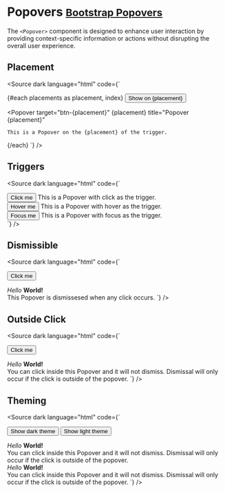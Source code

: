 
<Meta title="Components/Popovers" />

# Popovers <small class="bootstrap-docs">[Bootstrap Popovers](https://getbootstrap.com/docs/4.0/components/popovers/)</small>

The `<Popover>` component is designed to enhance user interaction by providing context-specific information or actions without disrupting the overall user experience.

<Canvas>
  <Story of={PopoverStories.Basic} />
</Canvas>

<div id="popover-controls">
  <Controls of={PopoverStories.Basic} />
</div>

## Placement

<Canvas withSource="none">
  <Story of={PopoverStories.Placement} />
</Canvas>

<Source dark language="html" code={`
<script lang="ts">

  const placements: string[] = ['top', 'right', 'left', 'bottom'];
  const colors: string[] = ['primary', 'success', 'danger', 'warning'];
</script>

{#each placements as placement, index}
  <Button color={colors[index]} id="btn-{placement}">Show on {placement}</Button>

  <Popover
    target="btn-{placement}"
    {placement}
    title="Popover {placement}"
  >
    This is a Popover on the {placement} of the trigger.
  </Popover>
{/each}
`} />

## Triggers

<Canvas withSource="none">
  <Story of={PopoverStories.Triggers} />
</Canvas>

<Source dark language="html" code={`
<script lang="ts">
</script>

<div>
  <Button color="primary" id="btn-trigger-click">Click me</Button>
  <Popover
    trigger="click"
    placement="top"
    target="btn-trigger-click"
    title="Popover on click"
  >
    This is a Popover with click as the trigger.
  </Popover>
</div>

<div>
  <Button color="warning" id="btn-trigger-hover">Hover me</Button>
  <Popover
    trigger="hover"
    placement="right"
    target="btn-trigger-hover"
    title="Popover with hover"
  >
    This is a Popover with hover as the trigger.
  </Popover>
</div>

<div>
  <Button color="danger" id="btn-trigger-focus">Focus me</Button>
  <Popover
    trigger="focus"
    placement="bottom"
    target="btn-trigger-focus"
    title="Popover with focus"
  >
    This is a Popover with focus as the trigger.
  </Popover>
</div>
`} />

## Dismissible

<Canvas withSource="none">
  <Story of={PopoverStories.Dismissible} />
</Canvas>

<Source dark language="html" code={`
<script lang="ts">
</script>

<Button color="primary" id="btn-dismissible">Click me</Button>

<Popover placement="right" target="btn-dismissible" dismissible>
  <div slot="title">
    <i>Hello</i> <b>World!</b>
  </div>
  This Popover is dismissesed when any click occurs.
</Popover>
`} />

## Outside Click

<Canvas withSource="none">
  <Story of={PopoverStories.OutsideClick} />
</Canvas>

<Source dark language="html" code={`
<script lang="ts">
</script>

<Button color="primary" id="btn-outside-click">Click me</Button>

<Popover placement="right" target="btn-outside-click" hideOnOutsideClick>
  <div slot="title">
    <i>Hello</i> <b>World!</b>
  </div>
  You can click inside this Popover and it will not dismiss. Dismissal will only occur if the click is outside of the popover.
</Popover>
`} />

## Theming

<Canvas withSource="none">
  <Story of={PopoverStories.Theming} />
</Canvas>

<Source dark language="html" code={`
<script lang="ts">
</script>

<Button color="dark" id="btn-dark-theme">Show dark theme</Button>
<Button color="light" id="btn-light-theme">Show light theme</Button>

<Popover theme="light" placement="right" target="btn-light-theme" hideOnOutsideClick>
  <div slot="title">
    <i>Hello</i> <b>World!</b>
  </div>
  You can click inside this Popover and it will not dismiss. Dismissal will only occur if the click is outside of the popover.
</Popover>

<Popover theme="dark" placement="right" target="btn-dark-theme" hideOnOutsideClick>
  <div slot="title">
    <i>Hello</i> <b>World!</b>
  </div>
  You can click inside this Popover and it will not dismiss. Dismissal will only occur if the click is outside of the popover.
</Popover>
`} />
